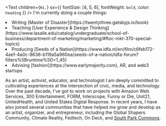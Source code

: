 <Text
  children={`Hi.`}
  sx={{ fontSize: [4, 5, 6], fontWeight: `bold`, color: `heading` }}
/>
I'm currently doing a couple things:
<li>Writing [Master of Disaster](https://twentythree.gatsbyjs.io/book)</li>
<li>Teaching [User Experience & Design Thinking](https://www.lasalle.edu/catalog/undergraduate/school-of-business/department-of-marketing/marketing/#ftoc-mkt-370-special-topics)</li>
<li>Producing [Seeds of a Nation](https://www.idfa.nl/en/film/c6feb172-4ae1-4a0c-8636-b119a5a960ea/seeds-of-a-nation/idfa-forum?filters%5Bruntime%5D=1_45)</li>
<li>Advising [fashion](https://www.earlymajority.com), AR, and web3 startups</li>

As an artist, activist, educator, and technologist I am deeply committed to cultivating experiences at the intersection of civic, media, and technology. Over the past decade, I've got to work on projects with Amazon Web Services, 300 Entertainment, FORM, Interscope, Funny or Die, Unit21, UnitedHealth, and United States Digital Response. In recent years, I have also joined several communities that have helped me grow and develop as an artist, organizer, and entrepreneur, including the Global Shapers Community, Climate Reality, Fedtech, On Deck, and [South Park Commons](https://www.southparkcommons.com).

